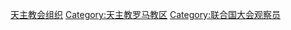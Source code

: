 {{Commons cat|Holy See}}
{{Catmore}}
{{CategoryTOC}}

[[Category:天主教会组织|]]
[[Category:天主教罗马教区|Category:天主教罗马教区]]
[[Category:联合国大会观察员|Category:联合国大会观察员]]